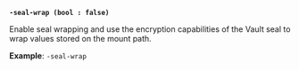 
<a id="shared-flag-seal-wrap" />

**`-seal-wrap (bool : false)`**

Enable seal wrapping and use the encryption capabilities of the Vault seal to
wrap values stored on the mount path.

**Example**: `-seal-wrap`
